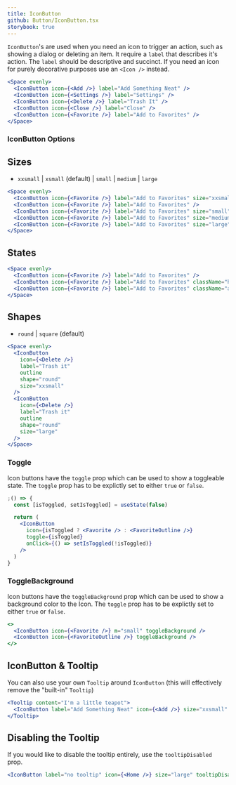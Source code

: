 ```yaml
---
title: IconButton
github: Button/IconButton.tsx
storybook: true
---
```


`IconButton`'s are used when you need an icon to trigger an action, such as showing a dialog or deleting an item.
It require a `label` that describes it's action. The `label` should be descriptive and succinct.
If you need an icon for purely decorative purposes use an `<Icon />` instead.

```jsx
<Space evenly>
  <IconButton icon={<Add />} label="Add Something Neat" />
  <IconButton icon={<Settings />} label="Settings" />
  <IconButton icon={<Delete />} label="Trash It" />
  <IconButton icon={<Close />} label="Close" />
  <IconButton icon={<Favorite />} label="Add to Favorites" />
</Space>
```

### IconButton Options

## Sizes

- `xxsmall` | `xsmall` (default) | `small` | `medium` | `large`

```jsx
<Space evenly>
  <IconButton icon={<Favorite />} label="Add to Favorites" size="xxsmall" />
  <IconButton icon={<Favorite />} label="Add to Favorites" />
  <IconButton icon={<Favorite />} label="Add to Favorites" size="small" />
  <IconButton icon={<Favorite />} label="Add to Favorites" size="medium" />
  <IconButton icon={<Favorite />} label="Add to Favorites" size="large" />
</Space>
```

## States

```jsx
<Space evenly>
  <IconButton icon={<Favorite />} label="Add to Favorites" />
  <IconButton icon={<Favorite />} label="Add to Favorites" className="hover" />
  <IconButton icon={<Favorite />} label="Add to Favorites" className="active" />
</Space>
```

## Shapes

- `round` | `square` (default)

```jsx
<Space evenly>
  <IconButton
    icon={<Delete />}
    label="Trash it"
    outline
    shape="round"
    size="xxsmall"
  />
  <IconButton
    icon={<Delete />}
    label="Trash it"
    outline
    shape="round"
    size="large"
  />
</Space>
```

### Toggle

Icon buttons have the `toggle` prop which can be used to show a toggleable state. The `toggle` prop has to be explictly set to either `true` or `false`.

```jsx
;() => {
  const [isToggled, setIsToggled] = useState(false)

  return (
    <IconButton
      icon={isToggled ? <Favorite /> : <FavoriteOutline />}
      toggle={isToggled}
      onClick={() => setIsToggled(!isToggled)}
    />
  )
}
```

### ToggleBackground

Icon buttons have the `toggleBackground` prop which can be used to show a background color to the Icon. The `toggle` prop has to be explictly set to either `true` or `false`.

```jsx
<>
  <IconButton icon={<Favorite />} m="small" toggleBackground />
  <IconButton icon={<FavoriteOutline />} toggleBackground />
</>
```

## IconButton & Tooltip

You can also use your own `Tooltip` around `IconButton` (this will effectively remove the "built-in" `Tooltip`)

```jsx
<Tooltip content="I'm a little teapot">
  <IconButton label="Add Something Neat" icon={<Add />} size="xxsmall" />
</Tooltip>
```

## Disabling the Tooltip

If you would like to disable the tooltip entirely, use the `tooltipDisabled` prop.

```jsx
<IconButton label="no tooltip" icon={<Home />} size="large" tooltipDisabled />
```
